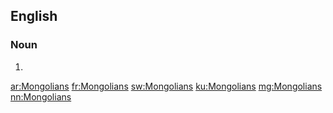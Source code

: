 ==English==

===Noun===
{{head|en|plural}}

# {{plural of|Mongolian|lang=en|nocat=1}}

[[ar:Mongolians]]
[[fr:Mongolians]]
[[sw:Mongolians]]
[[ku:Mongolians]]
[[mg:Mongolians]]
[[nn:Mongolians]]